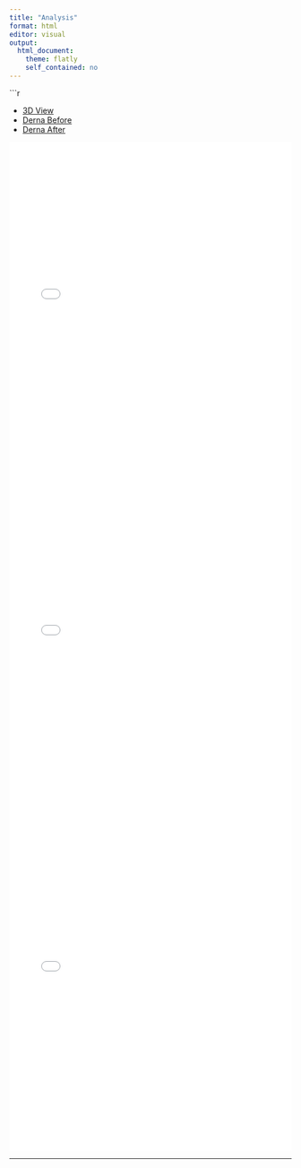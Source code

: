 ```yaml
---
title: "Analysis"
format: html
editor: visual
output:
  html_document:
    theme: flatly
    self_contained: no
---
```


```r

<ul class="nav nav-tabs" id="myTab" role="tablist">
  <li class="nav-item" role="presentation">
    <a class="nav-link active" id="threeDimension-view-tab" data-bs-toggle="tab" 
    href="#threeDimension-view" role="tab" aria-controls="threeDimension-view" aria-selected="true">3D View</a>
  </li>
  <li class="nav-item" role="presentation">
    <a class="nav-link" id="derna-before-tab" data-bs-toggle="tab" href="#derna-before" role="tab" aria-controls="derna-before" aria-selected="false">Derna Before</a>
  </li>
  <li class="nav-item" role="presentation">
    <a class="nav-link" id="derna-after-tab" data-bs-toggle="tab" href="#derna-after" role="tab" aria-controls="derna-after" aria-selected="false">Derna After</a>
  </li>
</ul>

<div class="tab-content" id="myTabContent">
  <div class="tab-pane fade show active" id="threeDimension-view" role="tabpanel" aria-labelledby="threeDimension-view-tab">
  <iframe src="3d.html" style="width: 100%; height: 600px; border: none;"></iframe>
  </div>
  <div class="tab-pane fade" id="derna-before" role="tabpanel" aria-labelledby="derna-before-tab">
  <iframe src="data/2d/Derna_Before/index.html" style="width: 100%; height: 600px; border: none;"></iframe>
  </div>
  <div class="tab-pane fade" id="derna-after" role="tabpanel" aria-labelledby="derna-after-tab">
  <iframe src="data/2d/Derna_After/index.html" style="width: 100%; height: 600px; border: none;"></iframe>
  </div>
</div>
---
